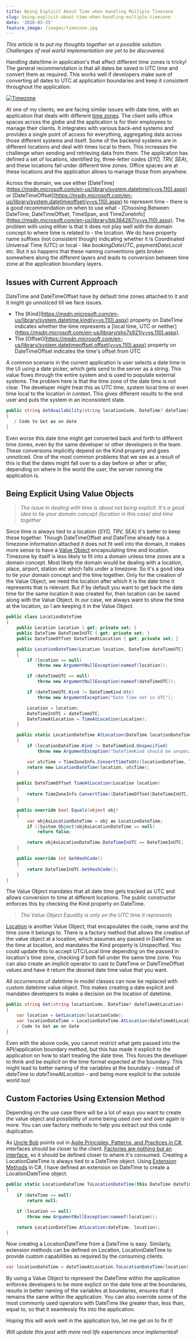 ```yaml
---
title: Being Explicit About Time when Handling Multiple Timezone
slug: being-explicit-about-time-when-handling-multiple-timezone
date: '2016-03-25'
feature_image: /images/timezone.jpg
---
```

_This article is to put my thoughts together on a possible solution. Challenges of real world implementation are yet to be discovered._

Handling date/time in application's that affect different time zones is tricky! The general recommendation is that all dates be saved in UTC time and convert them as required. This works well if developers make sure of converting all dates to UTC at application boundaries and keep it consistent throughout the application.

[![Timezone](/images/timezone.jpg)](https://unsplash.com/photos/yBzrPGLjMQw)

At one of my clients, we are facing similar issues with date time, with an application that deals with different [time zones](https://en.wikipedia.org/wiki/Time_zone). The client sells office spaces across the globe and the application is for their employees to manage their clients. It integrates with various back-end systems and provides a single point of access for everything, aggregating data across those different systems and itself. Some of the backend systems are in different locations and deal with times local to them. This increases the challenge when sending and retrieving data from them. The application has defined a set of locations, identified by, three-letter codes (_SYD, TRV, SEA_), and these locations fall under different time zones. Office spaces are at these locations and the application allows to manage those from anywhere.

Across the domain, we use either \[DateTime\](https://msdn.microsoft.com/en-us/library/system.datetime(v=vs.110).aspx) or \[DateTimeOffset\](https://msdn.microsoft.com/en-us/library/system.datetimeoffset(v=vs.110).aspx) to represent time - there is a good recommendation on when to use what - \[Choosing Between DateTime, DateTimeOffset, TimeSpan, and TimeZoneInfo\](https://msdn.microsoft.com/en-us/library/bb384267(v=vs.110).aspx). The problem with using either is that it does not play well with the domain concept to where time is related to - the location. We do have property name suffixes (not consistent though) indicating whether it is Coordinated Universal Time (UTC) or local - like _bookingDateUTC_, _paymentDateLocal_ etc. But it so happens that these naming conventions gets broken somewhere along the different layers and leads to conversion between time zone at the application boundary layers.

## Issues with Current Approach

DateTime and DateTimeOffset have by default time zones attached to it and it might go unnoticed till we face issues.

-   The \[Kind\](https://msdn.microsoft.com/en-us/library/system.datetime.kind(v=vs.110).aspx) property on DateTime indicates whether the time represents a \[local time, UTC or neither\](https://msdn.microsoft.com/en-us/library/shx7s921(v=vs.110).aspx).
-   The \[Offset\](https://msdn.microsoft.com/en-us/library/system.datetimeoffset.offset(v=vs.110).aspx) property on DateTimeOffset indicates the time's offset from UTC

A common scenario in the current application is user selects a date time in the UI using a date picker, which gets send to the server as a string. This value flows through the entire system and is used to populate external systems. The problem here is that the time zone of the date time is not clear. The developer might treat this as UTC time, system local time or even time local to the location in context. This gives different results to the end user and puts the system in an inconsistent state.

```csharp
public string GetAvailability(string locationCode, DateTime? dateTime)
{
   / Code to Get as on date
}

```

Even worse this date time might get converted back and forth to different time zones, even by the same developer or other developers in the team. These conversions implicitly depend on the Kind property and goes unnoticed. One of the most common problems that we see as a result of this is that the dates might fall over to a day before or after or after, depending on where in the world the user, the server running the application is.

## Being Explicit Using Value Objects

> _The issue in dealing with time is about not being explicit. It's a good idea to tie your domain concept (location in this case) and time together_

Since time is always tied to a location (_SYD, TRV, SEA_) it's better to keep these together. Though DateTimeOffset and DateTime already has a timezone information attached it does not fit well into the domain, it makes more sense to have a [Value Object](/blog/thinking-beyond-primitive-values-value-objects/) encapsulating time and location. Timezone by itself is less likely to fit into a domain unless time zones are a domain concept. Most likely the domain would be dealing with a location, place, airport, station etc which falls under a timezone. So it's a good idea to tie your domain concept and the time together. Only for the creation of the Value Object, we need the location after which it is the date time it represents that is relevant. But if by default you want to get back the date time for the same location it was created for, then location can be saved along with the Value Object. In our case, we always want to show the time at the location, so I am keeping it in the Value Object.

```csharp
public class LocationDateTime
{
    public Location Location { get; private set; }
    public DateTime DateTimeInUTC { get; private set; }
    public DateTimeOffset DateTimeAtLocation { get; private set; }

    public LocationDateTime(Location location, DateTime dateTimeUTC)
    {
        if (location == null)
            throw new ArgumentNullException(nameof(location));

        if (dateTimeUTC == null)
            throw new ArgumentNullException(nameof(dateTimeUTC));

        if (dateTimeUTC.Kind != DateTimeKind.Utc)
            throw new ArgumentException("Date Time not in UTC");

        Location = location;
        DateTimeInUTC = dateTimeUTC;
        DateTimeAtLocation = TimeAtLocation(Location);
    }

    public static LocationDateTime AtLocation(DateTime locationDateTime, Location location)
    {
        if (locationDateTime.Kind != DateTimeKind.Unspecified)
            throw new ArgumentException("DateTimeKind should be unspecified");

        var utcTime = TimeZoneInfo.ConvertTimeToUtc(locationDateTime, location.TimeZoneInfo);
        return new LocationDateTime(location, utcTime);
    }

    public DateTimeOffset TimeAtLocation(Location location)
    {
        return TimeZoneInfo.ConvertTime((DateTimeOffset)DateTimeInUTC, location.TimeZoneInfo);
    }

    public override bool Equals(object obj)
    {
        var objAsLocationDateTime = obj as LocationDateTime;
        if ((System.Object)objAsLocationDateTime == null)
            return false;

        return objAsLocationDateTime.DateTimeInUTC == DateTimeInUTC;
    }

    public override int GetHashCode()
    {
        return DateTimeInUTC.GetHashCode();
    }
}

```

The Value Object mandates that all date time gets tracked as UTC and allows conversion to time at different locations. The public constructor enforces this by checking the Kind property on DateTime.

> _The Value Object Equality is only on the UTC time it represents_

[Location](https://github.com/rahulpnath/Blog/blob/master/ExplicitAboutDateTime/ExplicitAboutDateTime/Location.cs) is another Value Object, that encapsulates the code, name and the time zone it belongs to. There is a factory method that allows the creation of the value object at a location, which assumes any passed in DateTime as the time at location, and mandates the Kind property is Unspecified. You could update this to accept UTC/Local time depending on the passed in location's time zone, checking if both fall under the same time zone. You can also create an implicit operator to cast to DateTime or DateTimeOffset values and have it return the desired date time value that you want.

All occurrences of datetime in model classes can now be replaced with custom datetime value object. This makes creating a date explicit and mandates developers to make a decision on the location of datetime.

```csharp
public string Get(string locationCode, DateTime? dateTimeAtLocation)
{
    var location = GetLocation(locationCode);
    var locationDateTime = LocationDateTime.AtLocation(dateTimeAtLocation, location);
    / Code to Get as on date
}

```

Even with the above code, you cannot restrict what gets passed into the API/application boundary method, but this has made it explicit to the application on how to start treating the date time. This forces the developer to think and be explicit on the time format expected at the boundary. This might lead to better naming of the variables at the boundary - instead of _dateTime_ to _dateTimeAtLocation_ - and being more explicit to the outside world too!

## Custom Factories Using Extension Method

Depending on the use case there will be a lot of ways you want to create the value object and possibility of some being used over and over again is more. You can use factory methods to help you extract out this code duplication.

As [Uncle Bob](https://twitter.com/unclebobmartin) points out in [Agile Principles, Patterns, and Practices in C#](http://www.amazon.in/gp/product/0131857258/ref=as_li_tl?ie=UTF8&camp=3626&creative=24822&creativeASIN=0131857258&linkCode=as2&tag=rahulpnath-21&linkId=VVMXRINDZWYFRWP4), interfaces should be closer to the client. [Factories are nothing but an interface](http://blog.ploeh.dk/2014/12/24/placement-of-abstract-factories/), so it should be defined closer to where it's consumed. Creating a LocationDateTime is always tied to a DateTime object. Using [Extension Methods](https://msdn.microsoft.com/en-AU/library/bb383977.aspx) in C#, I have defined an extension on DateTime to create a LocationDateTime object.

```csharp
public static LocationDateTime ToLocationDateTime(this DateTime dateTime, Location location)
{
    if (dateTime == null)
        return null;

    if (location == null)
        throw new ArgumentNullException(nameof(location));

    return LocationDateTime.AtLocation(dateTime, location);
}

```

Now creating a LocationDateTime from a DateTime is easy. Similarly, extension methods can be defined on Location, LocationDateTime to provide custom capabilities as required by the consuming clients.

```csharp
var locationDateTime = dateTimeAtLocation.ToLocationDateTime(location);

```

By using a Value Object to represent the DateTime within the application enforces developers to be more explicit on the date time at the boundaries, results in better naming of the variables at boundaries, ensures that it remains the same within the application. You can also override some of the most commonly used operators with DateTime like greater than, less than, equal to, so that it seamlessly fits into the application.

Hoping this will work well in the application too, let me get on to fix it!

_Will update this post with more real life experiences once implemented!_
